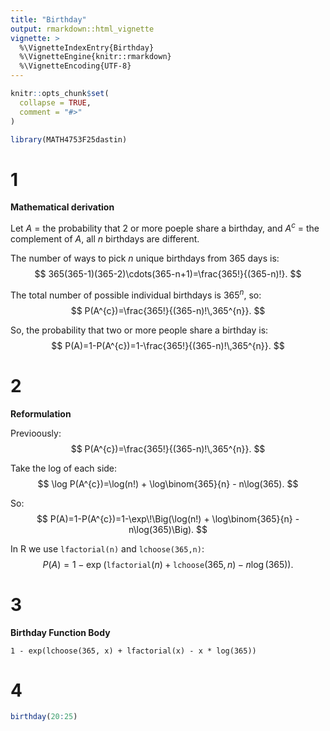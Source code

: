 ```yaml
---
title: "Birthday"
output: rmarkdown::html_vignette
vignette: >
  %\VignetteIndexEntry{Birthday}
  %\VignetteEngine{knitr::rmarkdown}
  %\VignetteEncoding{UTF-8}
---
```


```r
knitr::opts_chunk$set(
  collapse = TRUE,
  comment = "#>"
)
```

```r
library(MATH4753F25dastin)
```

# 1

**Mathematical derivation**

Let $A$ = the probability that 2 or more poeple share a birthday, and $A^{c}$ = the complement of $A$, all $n$ birthdays are different.  

The number of ways to pick $n$ unique birthdays from 365 days is:
$$
365(365-1)(365-2)\cdots(365-n+1)=\frac{365!}{(365-n)!}.
$$

The total number of possible individual birthdays is $365^{n}$, so:
$$
P(A^{c})=\frac{365!}{(365-n)!\,365^{n}}.
$$

So, the probability that two or more people share a birthday is:
$$
P(A)=1-P(A^{c})=1-\frac{365!}{(365-n)!\,365^{n}}.
$$


# 2

**Reformulation**

Previoously:
$$
P(A^{c})=\frac{365!}{(365-n)!\,365^{n}}.
$$

Take the log of each side:
$$
\log P(A^{c})=\log(n!) + \log\binom{365}{n} - n\log(365).
$$

So:
$$
P(A)=1-P(A^{c})=1-\exp\!\Big(\log(n!) + \log\binom{365}{n} - n\log(365)\Big).
$$

In R we use `lfactorial(n)` and `lchoose(365,n)`:
$$
P(A)=1-\exp\!\big(\texttt{lfactorial}(n)+\texttt{lchoose}(365,n)-n\log(365)\big).
$$


# 3

**Birthday Function Body**

`1 - exp(lchoose(365, x) + lfactorial(x) - x * log(365))`


# 4

```r

birthday(20:25)

```



